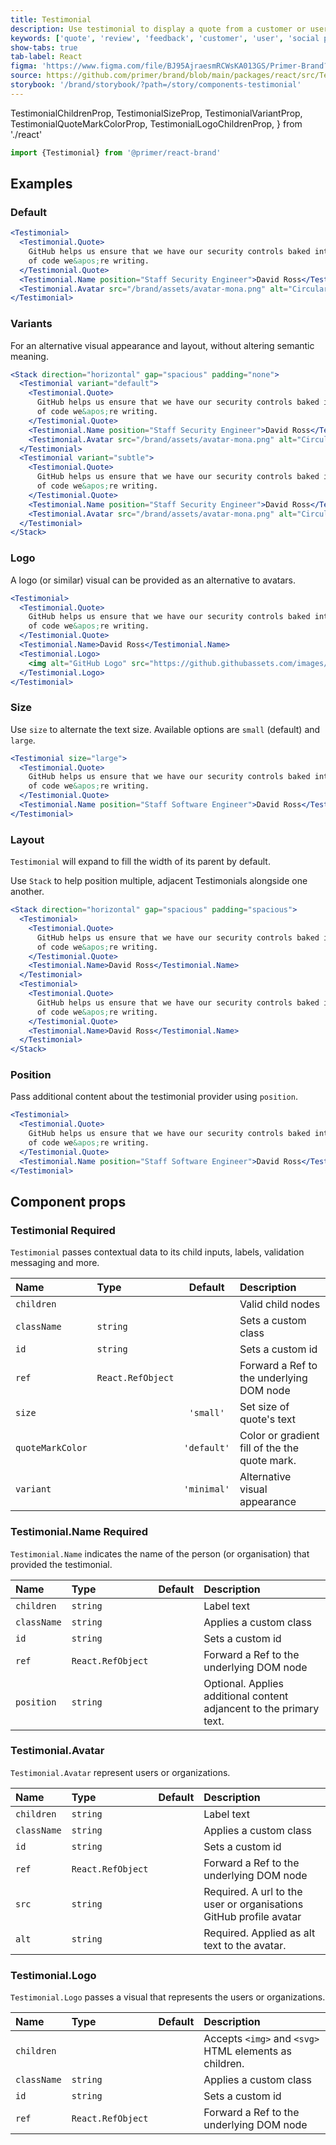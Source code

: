 ```yaml
---
title: Testimonial
description: Use testimonial to display a quote from a customer or user.
keywords: ['quote', 'review', 'feedback', 'customer', 'user', 'social proof']
show-tabs: true
tab-label: React
figma: 'https://www.figma.com/file/BJ95AjraesmRCWsKA013GS/Primer-Brand?node-id=1852%3A27522'
source: https://github.com/primer/brand/blob/main/packages/react/src/Testimonial/Testimonial.tsx
storybook: '/brand/storybook/?path=/story/components-testimonial'
---
```


  TestimonialChildrenProp,
  TestimonialSizeProp,
  TestimonialVariantProp,
  TestimonialQuoteMarkColorProp,
  TestimonialLogoChildrenProp,
} from './react'

```js
import {Testimonial} from '@primer/react-brand'
```

## Examples

### Default

```jsx live
<Testimonial>
  <Testimonial.Quote>
    GitHub helps us ensure that we have our security controls baked into our pipelines all the way from the first line
    of code we&apos;re writing.
  </Testimonial.Quote>
  <Testimonial.Name position="Staff Security Engineer">David Ross</Testimonial.Name>
  <Testimonial.Avatar src="/brand/assets/avatar-mona.png" alt="Circular avatar from David Ross's GitHub profile" />
</Testimonial>
```

### Variants

For an alternative visual appearance and layout, without altering semantic meaning.

```jsx live
<Stack direction="horizontal" gap="spacious" padding="none">
  <Testimonial variant="default">
    <Testimonial.Quote>
      GitHub helps us ensure that we have our security controls baked into our pipelines all the way from the first line
      of code we&apos;re writing.
    </Testimonial.Quote>
    <Testimonial.Name position="Staff Security Engineer">David Ross</Testimonial.Name>
    <Testimonial.Avatar src="/brand/assets/avatar-mona.png" alt="Circular avatar from David Ross's GitHub profile" />
  </Testimonial>
  <Testimonial variant="subtle">
    <Testimonial.Quote>
      GitHub helps us ensure that we have our security controls baked into our pipelines all the way from the first line
      of code we&apos;re writing.
    </Testimonial.Quote>
    <Testimonial.Name position="Staff Security Engineer">David Ross</Testimonial.Name>
    <Testimonial.Avatar src="/brand/assets/avatar-mona.png" alt="Circular avatar from David Ross's GitHub profile" />
  </Testimonial>
</Stack>
```

### Logo

A logo (or similar) visual can be provided as an alternative to avatars.

```jsx live
<Testimonial>
  <Testimonial.Quote>
    GitHub helps us ensure that we have our security controls baked into our pipelines all the way from the first line
    of code we&apos;re writing.
  </Testimonial.Quote>
  <Testimonial.Name>David Ross</Testimonial.Name>
  <Testimonial.Logo>
    <img alt="GitHub Logo" src="https://github.githubassets.com/images/modules/logos_page/GitHub-Logo.png" width={60} />
  </Testimonial.Logo>
</Testimonial>
```

### Size

Use `size` to alternate the text size. Available options are `small` (default) and `large`.

```jsx live
<Testimonial size="large">
  <Testimonial.Quote>
    GitHub helps us ensure that we have our security controls baked into our pipelines all the way from the first line
    of code we&apos;re writing.
  </Testimonial.Quote>
  <Testimonial.Name position="Staff Software Engineer">David Ross</Testimonial.Name>
</Testimonial>
```

### Layout

`Testimonial` will expand to fill the width of its parent by default.

Use `Stack` to help position multiple, adjacent Testimonials alongside one another.

```jsx live
<Stack direction="horizontal" gap="spacious" padding="spacious">
  <Testimonial>
    <Testimonial.Quote>
      GitHub helps us ensure that we have our security controls baked into our pipelines all the way from the first line
      of code we&apos;re writing.
    </Testimonial.Quote>
    <Testimonial.Name>David Ross</Testimonial.Name>
  </Testimonial>
  <Testimonial>
    <Testimonial.Quote>
      GitHub helps us ensure that we have our security controls baked into our pipelines all the way from the first line
      of code we&apos;re writing.
    </Testimonial.Quote>
    <Testimonial.Name>David Ross</Testimonial.Name>
  </Testimonial>
</Stack>
```

### Position

Pass additional content about the testimonial provider using `position`.

```jsx live
<Testimonial>
  <Testimonial.Quote>
    GitHub helps us ensure that we have our security controls baked into our pipelines all the way from the first line
    of code we&apos;re writing.
  </Testimonial.Quote>
  <Testimonial.Name position="Staff Software Engineer">David Ross</Testimonial.Name>
</Testimonial>
```

## Component props

### Testimonial <Label>Required</Label>

`Testimonial` passes contextual data to its child inputs, labels, validation messaging and more.

| Name             | Type                              |   Default   | Description                                   |
| :--------------- | :-------------------------------- | :---------: | :-------------------------------------------- |
| `children`       | <TestimonialChildrenProp />       |             | Valid child nodes                             |
| `className`      | `string`                          |             | Sets a custom class                           |
| `id`             | `string`                          |             | Sets a custom id                              |
| `ref`            | `React.RefObject`                 |             | Forward a Ref to the underlying DOM node      |
| `size`           | <TestimonialSizeProp />           |  `'small'`  | Set size of quote's text                      |
| `quoteMarkColor` | <TestimonialQuoteMarkColorProp /> | `'default'` | Color or gradient fill of the the quote mark. |
| `variant`        | <TestimonialVariantProp />        | `'minimal'` | Alternative visual appearance                 |

<h3 id="Testimonial-name">
  Testimonial.Name <Label>Required</Label>
</h3>

`Testimonial.Name` indicates the name of the person (or organisation) that provided the testimonial.

| Name        | Type              | Default | Description                                                         |
| :---------- | :---------------- | :-----: | :------------------------------------------------------------------ |
| `children`  | `string`          |         | Label text                                                          |
| `className` | `string`          |         | Applies a custom class                                              |
| `id`        | `string`          |         | Sets a custom id                                                    |
| `ref`       | `React.RefObject` |         | Forward a Ref to the underlying DOM node                            |
| `position`  | `string`          |         | Optional. Applies additional content adjancent to the primary text. |

<h3 id="Testimonial-avatar">Testimonial.Avatar</h3>

`Testimonial.Avatar` represent users or organizations.

| Name        | Type              | Default | Description                                                        |
| :---------- | :---------------- | :-----: | :----------------------------------------------------------------- |
| `children`  | `string`          |         | Label text                                                         |
| `className` | `string`          |         | Applies a custom class                                             |
| `id`        | `string`          |         | Sets a custom id                                                   |
| `ref`       | `React.RefObject` |         | Forward a Ref to the underlying DOM node                           |
| `src`       | `string`          |         | Required. A url to the user or organisations GitHub profile avatar |
| `alt`       | `string`          |         | Required. Applied as alt text to the avatar.                       |

<h3 id="Testimonial-logo">Testimonial.Logo</h3>

`Testimonial.Logo` passes a visual that represents the users or organizations.

| Name        | Type                            | Default | Description                                            |
| :---------- | :------------------------------ | :-----: | :----------------------------------------------------- |
| `children`  | <TestimonialLogoChildrenProp /> |         | Accepts `<img>` and `<svg>` HTML elements as children. |
| `className` | `string`                        |         | Applies a custom class                                 |
| `id`        | `string`                        |         | Sets a custom id                                       |
| `ref`       | `React.RefObject`               |         | Forward a Ref to the underlying DOM node               |
